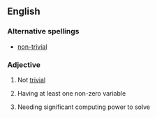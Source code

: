 ==English==

===Alternative spellings===
*[[non-trivial]]

===Adjective===
{{wikipedia}}
{{en-adj}}

# Not [[trivial]]
#{{mathematics}} Having at least one non-zero variable
#{{computing}} Needing significant computing power to solve